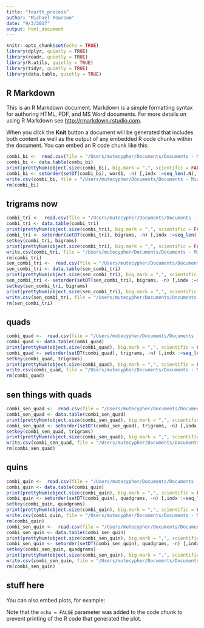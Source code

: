 ```yaml
---
title: "fourth_process"
author: "Michael Pearson"
date: "9/3/2017"
output: html_document
---
```


```r
knitr::opts_chunk$set(echo = TRUE)
library(dplyr, quietly = TRUE)
library(readr, quietly = TRUE)
library(R.utils, quietly = TRUE)
library(tidyr, quietly = TRUE)
library(data.table, quietly = TRUE)
```

## R Markdown

This is an R Markdown document. Markdown is a simple formatting syntax for authoring HTML, PDF, and MS Word documents. For more details on using R Markdown see <http://rmarkdown.rstudio.com>.

When you click the **Knit** button a document will be generated that includes both content as well as the output of any embedded R code chunks within the document. You can embed an R code chunk like this:
``` r
combi_bi <-  read.csv(file = "/Users/mutecypher/Documents/Documents - Michael’s iMac/Coursera/Capstone Project/processed/bi_bigrams.csv", colClasses = c("NULL", NA, NA,NA) )
combi_bi <- data.table(combi_bi)
print(prettyNum(object.size(combi_bi), big.mark = ",", scientific = FALSE))
combi_bi <- setorder(setDT(combi_bi), word1, -n) [,indx :=seq_len(.N), by = word1] [indx <= 7 & n > 2]
write.csv(combi_bi, file = "/Users/mutecypher/Documents/Documents - Michael’s iMac/Coursera/Capstone Project/processed/shrink_bi.csv")
rm(combi_bi)
```
## trigrams now

```r
combi_tri <-  read.csv(file = "/Users/mutecypher/Documents/Documents - Michael’s iMac/Coursera/Capstone Project/processed/combi_trigrams.csv", colClasses = c("NULL", NA, NA, NA) )
combi_tri <- data.table(combi_tri)
print(prettyNum(object.size(combi_tri), big.mark = ",", scientific = FALSE))
combi_tri <- setorder(setDT(combi_tri), bigrams, -n) [,indx :=seq_len(.N), by = bigrams] [indx <= 7 & n > 2]
setkey(combi_tri, bigrams)
print(prettyNum(object.size(combi_tri), big.mark = ",", scientific = FALSE))
write.csv(combi_tri, file = "/Users/mutecypher/Documents/Documents - Michael’s iMac/Coursera/Capstone Project/processed/shrink_tri.csv")
rm(combi_tri)
sen_combi_tri <-  read.csv(file = "/Users/mutecypher/Documents/Documents - Michael’s iMac/Coursera/Capstone Project/processed/combi_sen_tri.csv", colClasses = c("NULL", NA, NA, NA) )
sen_combi_tri <- data.table(sen_combi_tri)
print(prettyNum(object.size(sen_combi_tri), big.mark = ",", scientific = FALSE))
sen_combi_tri <- setorder(setDT(sen_combi_tri), bigrams, -n) [,indx :=seq_len(.N), by = bigrams] [indx <= 7 & n > 2]
setkey(sen_combi_tri, bigrams)
print(prettyNum(object.size(sen_combi_tri), big.mark = ",", scientific = FALSE))
write.csv(sen_combi_tri, file = "/Users/mutecypher/Documents/Documents - Michael’s iMac/Coursera/Capstone Project/processed/sen_shrink_tri.csv")
rm(sen_combi_tri)
```
## quads

```r
combi_quad <-  read.csv(file = "/Users/mutecypher/Documents/Documents - Michael’s iMac/Coursera/Capstone Project/processed/combi_quadgrams.csv", colClasses = c("NULL", NA, NA, NA,NA) )
combi_quad <- data.table(combi_quad)
print(prettyNum(object.size(combi_quad), big.mark = ",", scientific = FALSE))
combi_quad <- setorder(setDT(combi_quad), trigrams, -n) [,indx :=seq_len(.N), by = trigrams] [indx <= 7 & n > 2]
setkey(combi_quad, trigrams)
print(prettyNum(object.size(combi_quad), big.mark = ",", scientific = FALSE))
write.csv(combi_quad, file = "/Users/mutecypher/Documents/Documents - Michael’s iMac/Coursera/Capstone Project/processed/shrink_quad.csv")
rm(combi_quad)
```
## sen things with quads

```r
combi_sen_quad <-  read.csv(file = "/Users/mutecypher/Documents/Documents - Michael’s iMac/Coursera/Capstone Project/processed/combi_sen_quad.csv", colClasses = c("NULL", NA, NA, NA,NA) )
combi_sen_quad <- data.table(combi_sen_quad)
print(prettyNum(object.size(combi_sen_quad), big.mark = ",", scientific = FALSE))
combi_sen_quad <- setorder(setDT(combi_sen_quad), trigrams, -n) [,indx :=seq_len(.N), by = trigrams] [indx <= 7 & n > 2]
setkey(combi_sen_quad, trigrams)
print(prettyNum(object.size(combi_sen_quad), big.mark = ",", scientific = FALSE))
write.csv(combi_sen_quad, file = "/Users/mutecypher/Documents/Documents - Michael’s iMac/Coursera/Capstone Project/processed/sen_shrink_quad.csv")
rm(combi_sen_quad)
```
## quins

``` r
combi_quin <-  read.csv(file = "/Users/mutecypher/Documents/Documents - Michael’s iMac/Coursera/Capstone Project/processed/combi_quingrams.csv", colClasses = c("NULL", NA, NA, NA,NA,NA) )
combi_quin <- data.table(combi_quin)
print(prettyNum(object.size(combi_quin), big.mark = ",", scientific = FALSE))
combi_quin <- setorder(setDT(combi_quin), quadgrams, -n) [,indx :=seq_len(.N), by = quadgrams] [indx <= 7 & n > 2]
setkey(combi_quin, quadgrams)
print(prettyNum(object.size(combi_quin), big.mark = ",", scientific = FALSE))
write.csv(combi_quin, file = "/Users/mutecypher/Documents/Documents - Michael’s iMac/Coursera/Capstone Project/processed/shrink_quin.csv")
rm(combi_quin)
combi_sen_quin <-  read.csv(file = "/Users/mutecypher/Documents/Documents - Michael’s iMac/Coursera/Capstone Project/processed/combi_sen_quin.csv", colClasses = c("NULL", NA, NA, NA,NA,NA) )
combi_sen_quin <- data.table(combi_sen_quin)
print(prettyNum(object.size(combi_sen_quin), big.mark = ",", scientific = FALSE))
combi_sen_quin <- setorder(setDT(combi_sen_quin), quadgrams, -n) [,indx :=seq_len(.N), by = quadgrams] [indx <= 7 & n > 2]
setkey(combi_sen_quin, quadgrams)
print(prettyNum(object.size(combi_sen_quin), big.mark = ",", scientific = FALSE))
write.csv(combi_sen_quin, file = "/Users/mutecypher/Documents/Documents - Michael’s iMac/Coursera/Capstone Project/processed/sen_shrink_quin.csv")
rm(combi_sen_quin)
```

## stuff here

You can also embed plots, for example:


Note that the `echo = FALSE` parameter was added to the code chunk to prevent printing of the R code that generated the plot.

